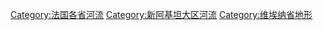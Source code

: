 [[Category:法国各省河流|Category:法国各省河流]]
[[Category:新阿基坦大区河流|Category:新阿基坦大区河流]]
[[Category:维埃纳省地形|Category:维埃纳省地形]]